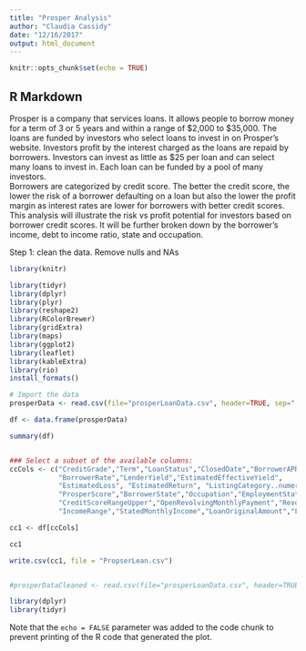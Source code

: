 ```yaml
---
title: "Prosper Analysis"
author: "Claudia Cassidy"
date: "12/16/2017"
output: html_document
---
```


```r
knitr::opts_chunk$set(echo = TRUE)
```

## R Markdown

Prosper is a company that services loans. It allows people to borrow money for a term of 3 or 5 years and within a range of $2,000 to $35,000. The loans are funded by investors who select loans to invest in on Prosper's website. Investors profit by the interest charged as the loans are repaid by borrowers. Investors can invest as little as $25 per loan and can select many loans to invest in. Each loan can be funded by a pool of many investors.
<br>
Borrowers are categorized by credit score. The better the credit score, the lower the risk of a borrower defaulting on a loan but also the lower the profit margin as interest rates are lower for borrowers with better credit scores. This analysis will illustrate the risk vs profit potential for investors based on borrower credit scores. It will be further broken down by the borrower's income, debt to income ratio, state and occupation.
<br>


Step 1: clean the data.  Remove nulls and NAs




```r
library(knitr)

library(tidyr)
library(dplyr)
library(plyr)
library(reshape2)
library(RColorBrewer)
library(gridExtra)
library(maps)
library(ggplot2)
library(leaflet)
library(kableExtra)
library(rio)
install_formats()

# Import the data
prosperData <- read.csv(file="prosperLoanData.csv", header=TRUE, sep=",")

df <- data.frame(prosperData)

summary(df)


### Select a subset of the available columns:
ccCols <- c("CreditGrade","Term","LoanStatus","ClosedDate","BorrowerAPR", 
            "BorrowerRate","LenderYield","EstimatedEffectiveYield",
            "EstimatedLoss", "EstimatedReturn", "ListingCategory..numeric.",
            "ProsperScore","BorrowerState","Occupation","EmploymentStatus","CreditScoreRangeLower",
            "CreditScoreRangeUpper","OpenRevolvingMonthlyPayment","RevolvingCreditBalance",
            "IncomeRange","StatedMonthlyIncome","LoanOriginalAmount","LoanOriginationDate","MonthlyLoanPayment")

cc1 <- df[ccCols]

cc1

write.csv(cc1, file = "PropserLean.csv")


#prosperDataCleaned <- read.csv(file="prosperLoanData.csv", header=TRUE, sep=",")


```


```r

library(dplyr)
library(tidyr)

```

Note that the `echo = FALSE` parameter was added to the code chunk to prevent printing of the R code that generated the plot.
